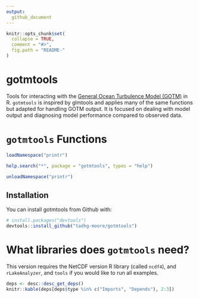 ```yaml
---
output: 
  github_document
---
```


<!-- README.md is generated from README.Rmd. Please edit that file -->

```r
knitr::opts_chunk$set(
  collapse = TRUE,
  comment = "#>",
  fig.path = "README-"
)
```

gotmtools
=====


Tools for interacting with the [General Ocean Turbulence Model (GOTM)](http://gotm.net/ "General Ocean Turbulence Model's website") in R. `gotmtools` is inspired by glmtools and applies many of the same functions but adapted for handling GOTM output. It is focused on dealing with model output and diagnosing model performance compared to observed data. 

`gotmtools` Functions
=====
```r
loadNamespace("printr")
```

```r
help.search("*", package = "gotmtools", types = "help")
```

```r
unloadNamespace("printr")
```

## Installation

You can install gotmtools from Github with:

```r
# install.packages("devtools")
devtools::install_github("tadhg-moore/gotmtools")
```

        
What libraries does `gotmtools` need?
===
This version requires the NetCDF version R library (called `ncdf4`), and `rLakeAnalyzer`, and `tools` if you would like to run all examples. 

```r
deps <- desc::desc_get_deps()
knitr::kable(deps[deps$type %in% c("Imports", "Depends"), 2:3])
```

